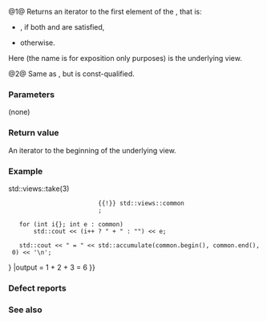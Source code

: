 {{cpp/ranges/common_view/title|begin}}
{{cpp/ranges/common_view/navbar}}

{{dcl begin}}
{{dcl|num=1|since=c++20|
constexpr auto begin() requires (!__simple_view&lt;V&gt;);
}}
{{dcl|num=2|since=c++20|
constexpr auto begin() const requires range&lt;const V&gt;;
}}
{{dcl end}}

@1@ Returns an iterator to the first element of the {{tt|common_view}}, that is:
* {{c|ranges::begin(base_)}}, if both {{c|ranges::random_access_range&lt;V&gt;}} and {{c|ranges::sized_range&lt;V&gt;}} are satisfied,
* {{c|std::common_iterator&lt;ranges::iterator_t&lt;V&gt;, ranges::sentinel_t&lt;V&gt;&gt;(ranges::begin(base_)) }} otherwise.
Here {{tt|''base_''}} (the name is for exposition only purposes) is the underlying view.

@2@ Same as {{v|1}}, but {{tt|V}} is const-qualified.

===Parameters===
(none)

===Return value===
An iterator to the beginning of the underlying view.

===Example===
{{example
|code=
#include &lt;iostream&gt;
#include &lt;numeric&gt;
#include &lt;ranges&gt;
#include &lt;string_view&gt;

int main()
{
    constexpr auto common = std::views::iota(1)
                          {{!}} std::views::take(3)
                          {{!}} std::views::common
                          ;

    for (int i{}; int e : common)
        std::cout &lt;&lt; (i++ ? " + " : "") &lt;&lt; e;

    std::cout &lt;&lt; " = " &lt;&lt; std::accumulate(common.begin(), common.end(), 0) &lt;&lt; '\n';
}
|output = 1 + 2 + 3 = 6
}}

===Defect reports===
{{dr list begin}}
{{dr list item|wg=lwg|dr=4012|std=C++20|before=non-const overload missed simple-view check|after=added}}
{{dr list end}}

===See also===
{{dsc begin}}
{{dsc inc|cpp/ranges/adaptor/dsc end|common_view}}
{{dsc inc|cpp/ranges/dsc begin}}
{{dsc inc|cpp/ranges/dsc end}}
{{dsc end}}

{{langlinks|es|ja|ru|zh}}